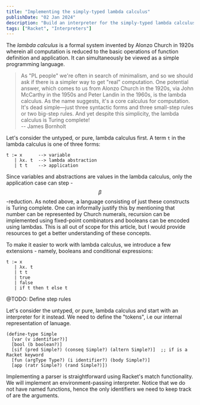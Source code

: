 ```yaml
---
title: "Implementing the simply-typed lambda calculus"
publishDate: "02 Jan 2024"
description: "Build an interpreter for the simply-typed lambda calculus in Racket"
tags: ["Racket", "Interpreters"]
---
```


The _lambda calculus_ is a formal system invented by Alonzo Church in 1920s wherein all computation is reduced to the basic operations of function definition and application. It can simultaneously be viewed as a simple programming language.

> As "PL people" we're often in search of minimalism, and so we should ask if there is a simpler way to get "real" computation. One potential answer, which comes to us from Alonzo Church in the 1920s, via John McCarthy in the 1950s and Peter Landin in the 1960s, is the lambda calculus. As the name suggests, it's a core calculus for computation. It's dead simple—just three syntactic forms and three small-step rules or two big-step rules. And yet despite this simplicity, the lambda calculus is Turing complete!  
> -- James Bornholt

Let's consider the untyped, or pure, lambda calculus first. A term `t` in the lambda calculus is one of three forms:

```
t := x      --> variable
   | λx. t  --> lambda abstraction
   | t t    --> application
```

Since variables and abstractions are values in the lambda calculus, only the application case can step - $$\beta$$-reduction. As noted above, a language consisting of just these constructs is Turing complete. One can informally justify this by mentioning that number can be represented by Church numerals, recursion can be implemented using fixed-point combinators and booleans can be encoded using lambdas. This is all out of scope for this article, but I would provide resources to get a better understanding of these concepts.

To make it easier to work with lambda calculus, we introduce a few extensions - namely, booleans and conditional expressions:

```
t := x
   | λx. t
   | t t
   | true
   | false
   | if t then t else t
```

@TODO: Define step rules

Let's consider the untyped, or pure, lambda calculus and start with an interpreter for it instead. We need to define the "tokens", i.e our internal representation of lanuage.

```
(define-type Simple
  [var (v identifier?)]
  [bool (b boolean?)]
  [sif (pred Simple?) (conseq Simple?) (altern Simple?)]  ;; if is a Racket keyword
  [fun (argType Type?) (i identifier?) (body Simple?)]
  [app (ratr Simple?) (rand Simple?)])
```

Implementing a parser is straightforward using Racket's match functionality. We will implement an environment-passing interpreter. Notice that we do not have named functions, hence the only identifiers we need to keep track of are the arguments.
